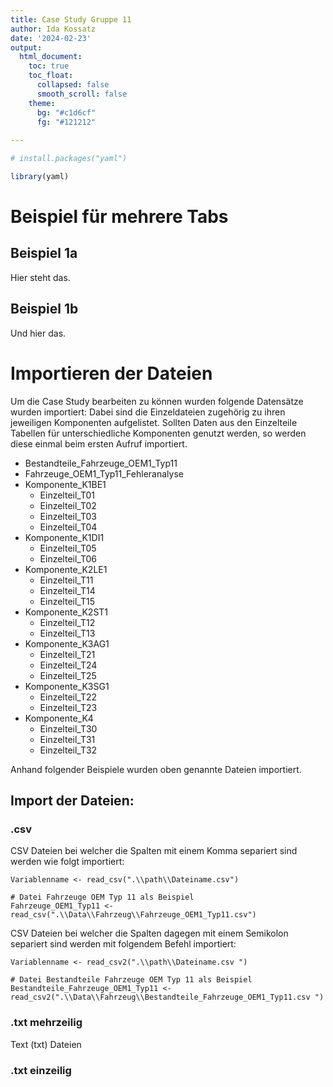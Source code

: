 ```yaml
---
title: Case Study Gruppe 11
author: Ida Kossatz
date: '2024-02-23'
output:
  html_document:
    toc: true
    toc_float:
      collapsed: false
      smooth_scroll: false
    theme:
      bg: "#c1d6cf"
      fg: "#121212"
      
---
```

```r
# install.packages("yaml")

library(yaml)
```

# Beispiel für mehrere Tabs {.tabset}

## Beispiel 1a
Hier steht das.

## Beispiel 1b
Und hier das.

# Importieren der Dateien
Um die Case Study bearbeiten zu können wurden folgende Datensätze wurden importiert:
Dabei sind die Einzeldateien zugehörig zu ihren jeweiligen Komponenten aufgelistet. Sollten Daten aus den Einzelteile Tabellen für unterschiedliche Komponenten genutzt werden, so werden diese einmal beim ersten Aufruf importiert.

- Bestandteile_Fahrzeuge_OEM1_Typ11
- Fahrzeuge_OEM1_Typ11_Fehleranalyse
- Komponente_K1BE1
  - Einzelteil_T01
  - Einzelteil_T02
  - Einzelteil_T03
  - Einzelteil_T04
- Komponente_K1DI1
  - Einzelteil_T05
  - Einzelteil_T06
- Komponente_K2LE1
  - Einzelteil_T11
  - Einzelteil_T14
  - Einzelteil_T15
- Komponente_K2ST1
  - Einzelteil_T12
  - Einzelteil_T13
- Komponente_K3AG1
  - Einzelteil_T21
  - Einzelteil_T24
  - Einzelteil_T25
- Komponente_K3SG1
  - Einzelteil_T22
  - Einzelteil_T23
- Komponente_K4
  - Einzelteil_T30
  - Einzelteil_T31
  - Einzelteil_T32

Anhand folgender Beispiele wurden oben genannte Dateien importiert.

## Import der Dateien: {.tabset}
### .csv
CSV Dateien bei welcher die Spalten mit einem Komma separiert sind werden wie folgt importiert:
```
Variablenname <- read_csv(".\\path\\Dateiname.csv")

# Datei Fahrzeuge OEM Typ 11 als Beispiel
Fahrzeuge_OEM1_Typ11 <- read_csv(".\\Data\\Fahrzeug\\Fahrzeuge_OEM1_Typ11.csv")

```

CSV Dateien bei welcher die Spalten dagegen mit einem Semikolon separiert sind werden mit folgendem
Befehl importiert:

```
Variablenname <- read_csv2(".\\path\\Dateiname.csv ")

# Datei Bestandteile Fahrzeuge OEM Typ 11 als Beispiel
Bestandteile_Fahrzeuge_OEM1_Typ11 <- read_csv2(".\\Data\\Fahrzeug\\Bestandteile_Fahrzeuge_OEM1_Typ11.csv ")

```

### .txt mehrzeilig
Text (txt) Dateien

### .txt einzeilig
  